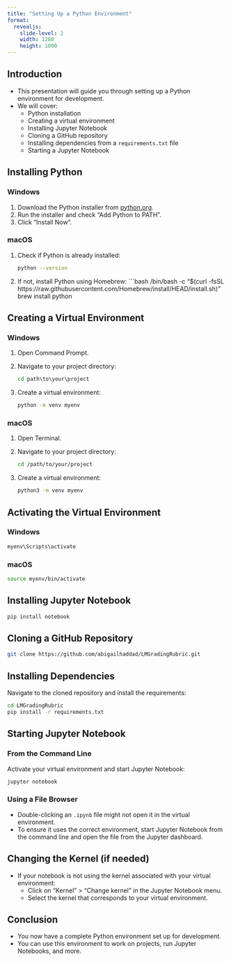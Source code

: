 ```yaml
---
title: "Setting Up a Python Environment"
format:
  revealjs:
    slide-level: 2
    width: 1280
    height: 1000
---
```


## Introduction

- This presentation will guide you through setting up a Python environment for development.
- We will cover:
  - Python installation
  - Creating a virtual environment
  - Installing Jupyter Notebook
  - Cloning a GitHub repository
  - Installing dependencies from a `requirements.txt` file
  - Starting a Jupyter Notebook

## Installing Python

### Windows

1. Download the Python installer from [python.org](https://www.python.org/downloads/).
2. Run the installer and check "Add Python to PATH".
3. Click "Install Now".

### macOS

1. Check if Python is already installed:
   ```bash
   python --version
   ```
2. If not, install Python using Homebrew:
   ```bash
   /bin/bash -c "$(curl -fsSL https://raw.githubusercontent.com/Homebrew/install/HEAD/install.sh)"
   brew install python

## Creating a Virtual Environment

### Windows

1. Open Command Prompt.
2. Navigate to your project directory:
   ```cmd
   cd path\to\your\project
   ```
3. Create a virtual environment:
   ```cmd
   python -m venv myenv
   ```

### macOS

1. Open Terminal.
2. Navigate to your project directory:
   ```bash
   cd /path/to/your/project
   ```
3. Create a virtual environment:
   ```bash
   python3 -m venv myenv
   ```

## Activating the Virtual Environment

### Windows

```cmd
myenv\Scripts\activate
```

### macOS

```bash
source myenv/bin/activate
```

## Installing Jupyter Notebook

```bash
pip install notebook
```

## Cloning a GitHub Repository

```bash
git clone https://github.com/abigailhaddad/LMGradingRubric.git
```

## Installing Dependencies

Navigate to the cloned repository and install the requirements:

```bash
cd LMGradingRubric
pip install -r requirements.txt
```

## Starting Jupyter Notebook

### From the Command Line

Activate your virtual environment and start Jupyter Notebook:

```bash
jupyter notebook
```

### Using a File Browser

- Double-clicking an `.ipynb` file might not open it in the virtual environment.
- To ensure it uses the correct environment, start Jupyter Notebook from the command line and open the file from the Jupyter dashboard.

## Changing the Kernel (if needed)

- If your notebook is not using the kernel associated with your virtual environment:
  - Click on "Kernel" > "Change kernel" in the Jupyter Notebook menu.
  - Select the kernel that corresponds to your virtual environment.

## Conclusion

- You now have a complete Python environment set up for development.
- You can use this environment to work on projects, run Jupyter Notebooks, and more.